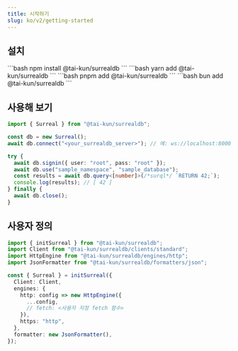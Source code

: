 ```yaml
---
title: 시작하기
slug: ko/v2/getting-started
---
```



## 설치

<Tabs>
  <TabItem label="npm">
    ```bash
    npm install @tai-kun/surrealdb
    ```
  </TabItem>
  <TabItem label="yarn">
    ```bash
    yarn add @tai-kun/surrealdb
    ```
  </TabItem>
  <TabItem label="pnpm">
    ```bash
    pnpm add @tai-kun/surrealdb
    ```
  </TabItem>
  <TabItem label="bun">
    ```bash
    bun add @tai-kun/surrealdb
    ```
  </TabItem>
</Tabs>

## 사용해 보기

```ts
import { Surreal } from "@tai-kun/surrealdb";

const db = new Surreal();
await db.connect("<your_surrealdb_server>"); // 예: ws://localhost:8000

try {
  await db.signin({ user: "root", pass: "root" });
  await db.use("sample_namespace", "sample_database");
  const results = await db.query<[number]>(/*surql*/ `RETURN 42;`);
  console.log(results); // [ 42 ]
} finally {
  await db.close();
}
```

## 사용자 정의

```ts
import { initSurreal } from "@tai-kun/surrealdb";
import Client from "@tai-kun/surrealdb/clients/standard";
import HttpEngine from "@tai-kun/surrealdb/engines/http";
import JsonFormatter from "@tai-kun/surrealdb/formatters/json";

const { Surreal } = initSurreal({
  Client: Client,
  engines: {
    http: config => new HttpEngine({
      ...config,
      // fetch: <사용자 지정 fetch 함수>
    }),
    https: "http",
  },
  formatter: new JsonFormatter(),
});
```
